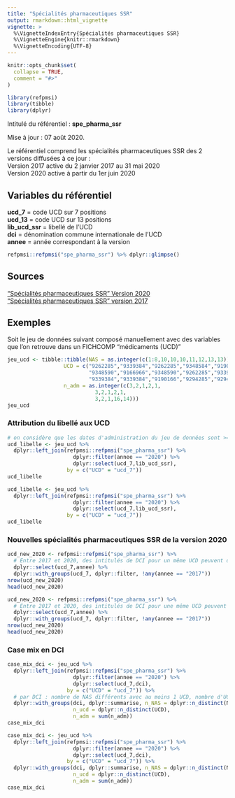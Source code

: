 ```yaml
---
title: "Spécialités pharmaceutiques SSR"
output: rmarkdown::html_vignette
vignette: >
  %\VignetteIndexEntry{Spécialités pharmaceutiques SSR}
  %\VignetteEngine{knitr::rmarkdown}
  %\VignetteEncoding{UTF-8}
---
```


```r
knitr::opts_chunk$set(
  collapse = TRUE,
  comment = "#>"
)
```

```r
library(refpmsi)
library(tibble)
library(dplyr)
```

Intitulé du référentiel : **spe_pharma_ssr**

Mise à jour : 07 août 2020.  

Le référentiel comprend les spécialités pharmaceutiques SSR des 2 versions diffusées à ce jour :  
Version 2017 active du 2 janvier 2017 au 31 mai 2020  
Version 2020 active à partir du 1er juin 2020  

## Variables du référentiel  
**ucd_7** = code UCD sur 7 positions  
**ucd_13** = code UCD sur 13 positions  
**lib_ucd_ssr** = libellé de l'UCD  
**dci** = dénomination commune internationale de l'UCD  
**annee** = année correspondant à la version  

```r

refpmsi::refpmsi("spe_pharma_ssr") %>% dplyr::glimpse()

```


## Sources  
["Spécialités pharmaceutiques SSR" Version 2020](https://www.atih.sante.fr/sites/default/files/public/content/2420/liste_mo_ssr_2020.xlsx)  
["Spécialités pharmaceutiques SSR" version 2017](https://www.atih.sante.fr/sites/default/files/public/content/2420/mo_ssr_maj_20171102_pf2tr_envoi_atih_20171107_v3_voriconazole.xlsx)  

## Exemples  

Soit le jeu de données suivant composé manuellement avec des variables que l'on retrouve dans un FICHCOMP "médicaments (UCD)"  

```r

jeu_ucd <- tibble::tibble(NAS = as.integer(c(1:8,10,10,10,11,12,13,13)),
                  UCD = c("9262285","9339384","9262285","9348584","9190166",
                          "9348590","9166966","9348590","9262285","9339384",
                          "9339384","9339384","9190166","9294285","9294285"),
                  n_adm = as.integer(c(3,2,1,2,1,
                            3,2,1,2,1,
                            3,2,1,16,14)))
jeu_ucd

```


### Attribution du libellé aux UCD  


```r

# on considère que les dates d'administration du jeu de données sont >= 1 juin 2020
ucd_libelle <- jeu_ucd %>% 
  dplyr::left_join(refpmsi::refpmsi("spe_pharma_ssr") %>% 
                     dplyr::filter(annee == "2020") %>% 
                     dplyr::select(ucd_7,lib_ucd_ssr),
                   by = c("UCD" = "ucd_7"))
ucd_libelle

```


```r

ucd_libelle <- jeu_ucd %>% 
  dplyr::left_join(refpmsi::refpmsi("spe_pharma_ssr") %>% 
                     dplyr::filter(annee == "2020") %>% 
                     dplyr::select(ucd_7,lib_ucd_ssr),
                   by = c("UCD" = "ucd_7"))
ucd_libelle

```

### Nouvelles spécialités pharmaceutiques SSR de la version 2020  

```r

ucd_new_2020 <- refpmsi::refpmsi("spe_pharma_ssr") %>%
  # Entre 2017 et 2020, des intitulés de DCI pour un même UCD peuvent différer
  dplyr::select(ucd_7,annee) %>% 
  dplyr::with_groups(ucd_7, dplyr::filter, !any(annee == "2017"))
nrow(ucd_new_2020)
head(ucd_new_2020)

```


```r

ucd_new_2020 <- refpmsi::refpmsi("spe_pharma_ssr") %>%
  # Entre 2017 et 2020, des intitulés de DCI pour une même UCD peuvent différer
  dplyr::select(ucd_7,annee) %>% 
  dplyr::with_groups(ucd_7, dplyr::filter, !any(annee == "2017"))
nrow(ucd_new_2020)
head(ucd_new_2020)

```

### Case mix en DCI  

```r

case_mix_dci <- jeu_ucd %>% 
  dplyr::left_join(refpmsi::refpmsi("spe_pharma_ssr") %>% 
                     dplyr::filter(annee == "2020") %>% 
                     dplyr::select(ucd_7,dci),
                   by = c("UCD" = "ucd_7")) %>% 
  # par DCI : nombre de NAS différents avec au moins 1 UCD, nombre d'UCD différentes, nombre total des administrations des UCD
  dplyr::with_groups(dci, dplyr::summarise, n_NAS = dplyr::n_distinct(NAS),
                     n_ucd = dplyr::n_distinct(UCD),
                     n_adm = sum(n_adm))
case_mix_dci

```

```r

case_mix_dci <- jeu_ucd %>% 
  dplyr::left_join(refpmsi::refpmsi("spe_pharma_ssr") %>% 
                     dplyr::filter(annee == "2020") %>% 
                     dplyr::select(ucd_7,dci),
                   by = c("UCD" = "ucd_7")) %>% 
  dplyr::with_groups(dci, dplyr::summarise, n_NAS = dplyr::n_distinct(NAS),
                     n_ucd = dplyr::n_distinct(UCD),
                     n_adm = sum(n_adm))
case_mix_dci

```
